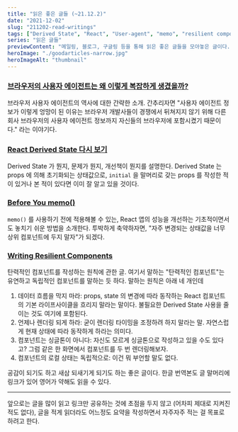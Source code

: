 ```yaml
---
title: "읽은 좋은 글들 (~21.12.2)"
date: "2021-12-02"
slug: "211202-read-writings"
tags: ["Derived State", "React", "User-agent", "memo", "resilient component"]
series: "읽은 글들"
previewContent: "메일링, 블로그, 구글링 등을 통해 읽은 좋은 글들을 모아놓은 글이다."
heroImage: "./goodarticles-narrow.jpg"
heroImageAlt: "thumbnail"
---
```


### [브라우저의 사용자 에이전트는 왜 이렇게 복잡하게 생겼을까?](https://wormwlrm.github.io/2021/10/11/Why-User-Agent-string-is-so-complex.html)

브라우저 사용자 에이전트의 역사에 대한 간략한 소개. 간추리자면 "사용자 에이전트 정보가 이렇게 엉망이 된 이유는 브라우저 개발사들이 경쟁에서 뒤쳐지지 않기 위해 다른 회사 브라우저의 사용자 에이전트 정보까지 자신들의 브라우저에 포함시켰기 때문이다." 라는 이야기다.

### [React Derived State 다시 보기](https://reactiver.dev/review-react-derived-state/)

Derived State 가 뭔지, 문제가 뭔지, 개선책이 뭔지를 설명한다. Derived State 는 props 에 의해 초기화되는 상태값으로, `initial` 을 말머리로 갖는 props 를 작성한 적이 있거나 본 적이 있다면 이미 잘 알고 있을 것이다.

### [Before You memo()](https://overreacted.io/before-you-memo/)

`memo()` 를 사용하기 전에 적용해볼 수 있는, React 앱의 성능을 개선하는 기초적이면서도 놓치기 쉬운 방법을 소개한다. 투박하게 축약하자면, "자주 변경되는 상태값을 너무 상위 컴포넌트에 두지 말자"가 되겠다.

### [Writing Resilient Components](https://overreacted.io/writing-resilient-components/)

탄력적인 컴포넌트를 작성하는 원칙에 관한 글. 여기서 말하는 "탄력적인 컴포넌트"는 유연하고 독립적인 컴포넌트를 말하는 듯 하다. 말하는 원칙은 아래 네 개인데

1. 데이터 흐름을 막지 마라: props, state 의 변경에 따라 동작하는 React 컴포넌트의 기본 라이프사이클을 흐리지 말라는 말이다. 불필요한 Derived State 사용을 줄이는 것도 여기에 포함된다.
2. 언제나 렌더링 되게 하라: 굳이 렌더링 타이밍을 조정하려 하지 말라는 말. 자연스럽게 현재 상태에 따라 동작하게 하라는 의미다.
3. 컴포넌트는 싱글톤이 아니다: 자신도 모르게 싱글톤으로 작성하고 있을 수도 있다고? 그럼 같은 한 화면에서 컴포넌트를 두 번 렌더링해보자.
4. 컴포넌트의 로컬 상태는 독립적으로: 이건 뭐 부언할 말도 없다.

공감이 되기도 하고 새삼 되새기게 되기도 하는 좋은 글이다. 한글 번역본도 글 말머리에 링크가 있어 영어가 약해도 읽을 수 있다.

---

앞으로는 글을 많이 읽고 링크만 공유하는 것에 초점을 두지 않고 (어차피 제대로 지켜진 적도 없다), 글을 적게 읽더라도 어느정도 요약을 작성하면서 자주자주 적는 걸 목표로 하려고 한다.

